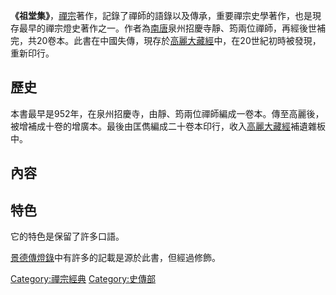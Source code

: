 {{佛教}}
'''《祖堂集》'''，[[禪宗|禪宗]]著作，記錄了禪師的語錄以及傳承，重要禪宗史學著作，也是現存最早的禪宗燈史著作之一。作者為[[南唐|南唐]]泉州招慶寺靜、筠兩位禪師，再經後世補完，共20卷本。此書在中國失傳，現存於[[高麗大藏經|高麗大藏經]]中，在20世紀初時被發現，重新印行。
==歷史==
本書最早是952年，在泉州招慶寺，由靜、筠兩位禪師編成一卷本。傳至高麗後，被增補成十卷的增廣本。最後由匡儁編成二十卷本印行，收入[[高麗大藏經|高麗大藏經]]補遺雜板中。

==內容==
==特色==
它的特色是保留了許多口語。

[[景德傳燈錄|景德傳燈錄]]中有許多的記載是源於此書，但經過修飾。

{{禅宗典籍}}

[[Category:禪宗經典|Category:禪宗經典]]
[[Category:史傳部|Category:史傳部]]